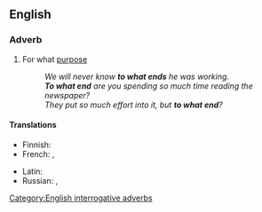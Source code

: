 ==English==

===Adverb===
{{en-adv|-}}

# For what [[purpose]]
#: ''We will never know '''to what ends''' he was working.''
#: '''''To what end''' are you spending so much time reading the newspaper?''
#: ''They put so much effort into it, but '''to what end'''?''

====Translations====
{{trans-top|for what purpose}}
* Finnish: {{t-needed|fi}}
* French: {{t|fr|dans quel but}}, {{t|fr|pour quoi faire}}
{{trans-mid}}
* Latin: {{t|la|quorsum}}
* Russian: {{t|ru|к чему́}}, {{t+|ru|заче́м}}
{{trans-bottom}}

[[Category:English interrogative adverbs]]